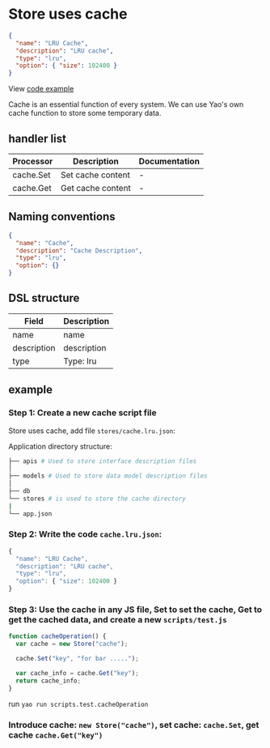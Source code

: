 # Store uses cache

<Detail title="View source code">

```json
{
  "name": "LRU Cache",
  "description": "LRU cache",
  "type": "lru",
  "option": { "size": 102400 }
}
```

</Detail>

View [code example](#example)

Cache is an essential function of every system. We can use Yao's own cache function to store some temporary data.

## handler list

| Processor | Description       | Documentation |
| --------- | ----------------- | ------------- |
| cache.Set | Set cache content | -             |
| cache.Get | Get cache content | -             |

## Naming conventions

```json
{
  "name": "Cache",
  "description": "Cache Description",
  "type": "lru",
  "option": {}
}
```

## DSL structure

| Field       | Description |
| ----------- | ----------- |
| name        | name        |
| description | description |
| type        | Type: lru   |

## example

### Step 1: Create a new cache script file

Store uses cache, add file `stores/cache.lru.json`:

Application directory structure:

```bash
├── apis # Used to store interface description files
│
├── models # Used to store data model description files
│
├── db
└── stores # is used to store the cache directory
|
└── app.json
```

### Step 2: Write the code `cache.lru.json`:

```javascript
{
  "name": "LRU Cache",
  "description": "LRU cache",
  "type": "lru",
  "option": { "size": 102400 }
}

```

### Step 3: Use the cache in any JS file, Set to set the cache, Get to get the cached data, and create a new `scripts/test.js`

```javascript
function cacheOperation() {
  var cache = new Store("cache");

  cache.Set("key", "for bar .....");

  var cache_info = cache.Get("key");
  return cache_info;
}
```

run `yao run scripts.test.cacheOperation`

### Introduce cache: `new Store("cache")`, set cache: `cache.Set`, get cache `cache.Get("key")`

<Div style={{ display: "flex", justifyContent: "space-between" }}>
  <Link type="prev" title="Import" link="Manual/Widgets/Import"></Link>
  <Link type="next" title="Task" link="Manual/Widgets/Task"></Link>
</Div>
